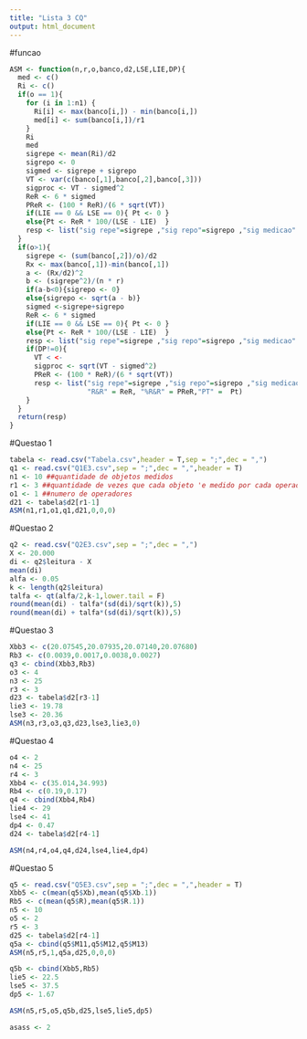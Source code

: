 ```yaml
---
title: "Lista 3 CQ"
output: html_document
---
```


#funcao
```r
ASM <- function(n,r,o,banco,d2,LSE,LIE,DP){
  med <- c()
  Ri <- c()
  if(o == 1){
    for (i in 1:n1) {
      Ri[i] <- max(banco[i,]) - min(banco[i,])
      med[i] <- sum(banco[i,])/r1
    }
    Ri
    med 
    sigrepe <- mean(Ri)/d2 
    sigrepo <- 0
    sigmed <- sigrepe + sigrepo 
    VT <- var(c(banco[,1],banco[,2],banco[,3]))
    sigproc <- VT - sigmed^2
    ReR <- 6 * sigmed 
    PReR <- (100 * ReR)/(6 * sqrt(VT)) 
    if(LIE == 0 && LSE == 0){ Pt <- 0 }
    else{Pt <- ReR * 100/(LSE - LIE)  }
    resp <- list("sig repe"=sigrepe ,"sig repo"=sigrepo ,"sig medicao" = sigmed^2, "sig processo" = sigproc, "R&R" = ReR, "%R&R" = PReR,"PT" =  Pt)
  }
  if(o>1){
    sigrepe <- (sum(banco[,2])/o)/d2
    Rx <- max(banco[,1])-min(banco[,1])
    a <- (Rx/d2)^2
    b <- (sigrepe^2)/(n * r)
    if(a-b<0){sigrepo <- 0}
    else{sigrepo <- sqrt(a - b)}
    sigmed <-sigrepe+sigrepo
    ReR <- 6 * sigmed 
    if(LIE == 0 && LSE == 0){ Pt <- 0 }
    else{Pt <- ReR * 100/(LSE - LIE)  }
    resp <- list("sig repe"=sigrepe ,"sig repo"=sigrepo ,"sig medicao" = sigmed,  "R&R" = ReR, "PT" =  Pt)
    if(DP!=0){
      VT < <- 
      sigproc <- sqrt(VT - sigmed^2)
      PReR <- (100 * ReR)/(6 * sqrt(VT)) 
      resp <- list("sig repe"=sigrepe ,"sig repo"=sigrepo ,"sig medicao" = sigmed, "sig processo" = sigproc, 
                   "R&R" = ReR, "%R&R" = PReR,"PT" =  Pt)
    }
  }
  return(resp)
}
```


#Questao 1
```r
tabela <- read.csv("Tabela.csv",header = T,sep = ";",dec = ",")
q1 <- read.csv("Q1E3.csv",sep = ";",dec = ",",header = T)
n1 <- 10 ##quantidade de objetos medidos
r1 <- 3 ##quantidade de vezes que cada objeto 'e medido por cada operador
o1 <- 1 ##numero de operadores
d21 <- tabela$d2[r1-1]
ASM(n1,r1,o1,q1,d21,0,0,0)
```

#Questao 2
```r
q2 <- read.csv("Q2E3.csv",sep = ";",dec = ",")
X <- 20.000
di <- q2$leitura - X
mean(di)
alfa <- 0.05
k <- length(q2$leitura)
talfa <- qt(alfa/2,k-1,lower.tail = F)
round(mean(di) - talfa*(sd(di)/sqrt(k)),5)
round(mean(di) + talfa*(sd(di)/sqrt(k)),5)
```

#Questao 3
```r
Xbb3 <- c(20.07545,20.07935,20.07140,20.07680)
Rb3 <- c(0.0039,0.0017,0.0038,0.0027)
q3 <- cbind(Xbb3,Rb3)
o3 <- 4
n3 <- 25
r3 <- 3
d23 <- tabela$d2[r3-1]
lie3 <- 19.78
lse3 <- 20.36
ASM(n3,r3,o3,q3,d23,lse3,lie3,0)


```

#Questao 4
```r
o4 <- 2
n4 <- 25
r4 <- 3
Xbb4 <- c(35.014,34.993)
Rb4 <- c(0.19,0.17)
q4 <- cbind(Xbb4,Rb4)
lie4 <- 29
lse4 <- 41
dp4 <- 0.47
d24 <- tabela$d2[r4-1]

ASM(n4,r4,o4,q4,d24,lse4,lie4,dp4)
```

#Questao 5
```r
q5 <- read.csv("Q5E3.csv",sep = ";",dec = ",",header = T)
Xbb5 <- c(mean(q5$Xb),mean(q5$Xb.1))
Rb5 <- c(mean(q5$R),mean(q5$R.1))
n5 <- 10
o5 <- 2
r5 <- 3
d25 <- tabela$d2[r4-1]
q5a <- cbind(q5$M11,q5$M12,q5$M13)
ASM(n5,r5,1,q5a,d25,0,0,0)
```
```r
q5b <- cbind(Xbb5,Rb5)
lie5 <- 22.5
lse5 <- 37.5
dp5 <- 1.67

ASM(n5,r5,o5,q5b,d25,lse5,lie5,dp5)

asass <- 2

```





